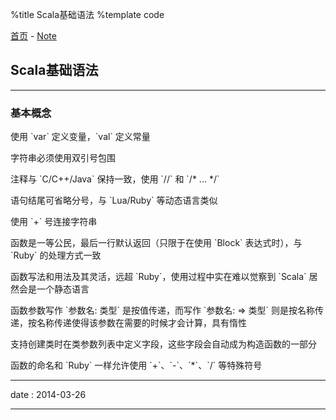 %title Scala基础语法
%template code

[[../index|首页]] - [[index|Note]]
==Scala基础语法==
----
===基本概念===

使用 `var` 定义变量，`val` 定义常量

字符串必须使用双引号包围

注释与 `C/C++/Java` 保持一致，使用 `//` 和 `/* ... */`

语句结尾可省略分号，与 `Lua/Ruby` 等动态语言类似

使用 `+` 号连接字符串

函数是一等公民，最后一行默认返回（只限于在使用 `Block` 表达式时），与 `Ruby` 的处理方式一致

函数写法和用法及其灵活，远超 `Ruby`，使用过程中实在难以觉察到 `Scala` 居然会是一个静态语言

函数参数写作 `参数名: 类型` 是按值传递，而写作 `参数名: => 类型` 则是按名称传递，按名称传递使得该参数在需要的时候才会计算，具有惰性

支持创建类时在类参数列表中定义字段，这些字段会自动成为构造函数的一部分

函数的命名和 `Ruby` 一样允许使用 `+`、`-`、`*`、`/` 等特殊符号
----
<red>date</red> : 2014-03-26
----

